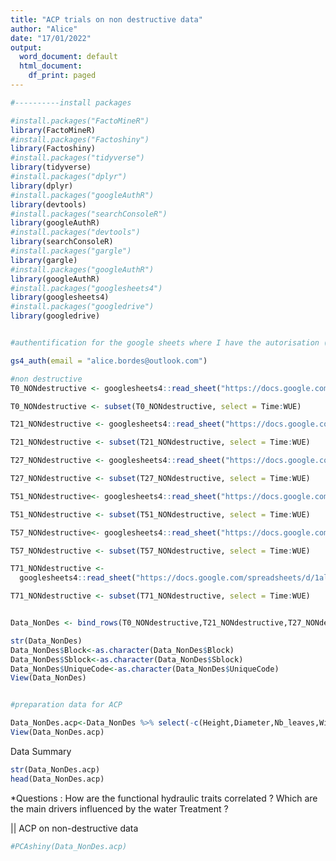 ```yaml
---
title: "ACP trials on non destructive data"
author: "Alice"
date: "17/01/2022"
output:
  word_document: default
  html_document:
    df_print: paged
---
```


```r
#----------install packages

#install.packages("FactoMineR")
library(FactoMineR)
#install.packages("Factoshiny")
library(Factoshiny)
#install.packages("tidyverse")
library(tidyverse)
#install.packages("dplyr")
library(dplyr)
#install.packages("googleAuthR")
library(devtools)
#install.packages("searchConsoleR")
library(googleAuthR)
#install.packages("devtools")
library(searchConsoleR)
#install.packages("gargle")
library(gargle)
#install.packages("googleAuthR")
library(googleAuthR)
#install.packages("googlesheets4")
library(googlesheets4)
#install.packages("googledrive")
library(googledrive)


#authentification for the google sheets where I have the autorisation (I'm not authorized to log on Marion's drive), so this is the function I need : 

gs4_auth(email = "alice.bordes@outlook.com")

```



```r
#non destructive 
T0_NONdestructive <- googlesheets4::read_sheet("https://docs.google.com/spreadsheets/d/1hxXws0kkgQhkC3T023X6QZw5o-RAjnNo8c3_KcWfTpw/edit#gid=799954127", range = "non_destructif")

T0_NONdestructive <- subset(T0_NONdestructive, select = Time:WUE)

T21_NONdestructive <- googlesheets4::read_sheet("https://docs.google.com/spreadsheets/d/1Vkmx3XCVR4L0QG22b_-zcIFutezT59gUlmr1ALW4V2Y/edit#gid=258591157",range = "non_destructif")

T21_NONdestructive <- subset(T21_NONdestructive, select = Time:WUE)

T27_NONdestructive <- googlesheets4::read_sheet("https://docs.google.com/spreadsheets/d/1SQekhd-T9yTKDTILUuHF0NY3Nlggy4enzFhSXLxJlK0/edit#gid=822184942",range = "non_destructif")

T27_NONdestructive <- subset(T27_NONdestructive, select = Time:WUE)

T51_NONdestructive<- googlesheets4::read_sheet("https://docs.google.com/spreadsheets/d/1lmgpcbXdVcC2de3_-uc3g0w_P8Ab7z1m4faLhd2EmXI/edit#gid=539250691", range = "non_destructif")

T51_NONdestructive <- subset(T51_NONdestructive, select = Time:WUE)

T57_NONdestructive<- googlesheets4::read_sheet("https://docs.google.com/spreadsheets/d/1rh34QE6izuGEnB4eQFLn4lv5oEf2CaFscT1Tsjc6NQA/edit#gid=822184942", range = "non_destructif")

T57_NONdestructive <- subset(T57_NONdestructive, select = Time:WUE)

T71_NONdestructive <- 
  googlesheets4::read_sheet("https://docs.google.com/spreadsheets/d/1al3U5pv2FQ0dWF6sbroB_6kJdzW1OnaLVpohykcKx7c/edit#gid=258591157", range = "non_destructif")

T71_NONdestructive <- subset(T71_NONdestructive, select = Time:WUE)


Data_NonDes <- bind_rows(T0_NONdestructive,T21_NONdestructive,T27_NONdestructive, T51_NONdestructive, T57_NONdestructive, T71_NONdestructive)

str(Data_NonDes)
Data_NonDes$Block<-as.character(Data_NonDes$Block)
Data_NonDes$Sblock<-as.character(Data_NonDes$Sblock)
Data_NonDes$UniqueCode<-as.character(Data_NonDes$UniqueCode)
View(Data_NonDes)


#preparation data for ACP

Data_NonDes.acp<-Data_NonDes %>% select(-c(Height,Diameter,Nb_leaves,WiltingStage,RealTreatment,R,gs_bis)) 
View(Data_NonDes.acp)

```


Data Summary
```r
str(Data_NonDes.acp)
head(Data_NonDes.acp)
```


*Questions : How are the functional hydraulic traits correlated ? Which are the main drivers influenced by the water Treatment ?

|| ACP on non-destructive data

```r

#PCAshiny(Data_NonDes.acp)

```

